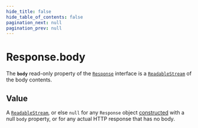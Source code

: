 ```yaml
---
hide_title: false
hide_table_of_contents: false
pagination_next: null
pagination_prev: null
---
```

# Response.body

The **`body`** read-only property of the [`Response`](../../../globals/Response/Response.mdx) interface is a [`ReadableStream`](../../../globals/ReadableStream/ReadableStream.mdx) of the body contents.

## Value

A [`ReadableStream`](../../../globals/ReadableStream/ReadableStream.mdx), or else `null` for any `Response` object [constructed](../../../globals/Response/Response.mdx) with a null `body` property, or for any actual HTTP response that has no body.

